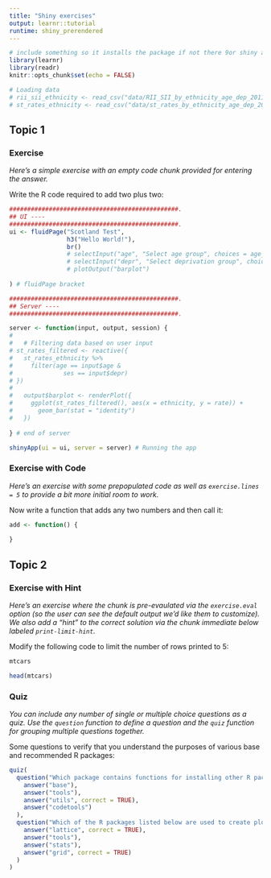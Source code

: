 ```yaml
---
title: "Shiny exercises"
output: learnr::tutorial
runtime: shiny_prerendered
---
```


```r
# include something so it installs the package if not there 9or shiny apps.io
library(learnr)
library(readr)
knitr::opts_chunk$set(echo = FALSE)

# Loading data
# rii_sii_ethnicity <- read_csv("data/RII_SII_by_ethnicity_age_dep_2011.csv")
# st_rates_ethnicity <- read_csv("data/st_rates_by_ethnicity_age_dep_2011.csv")


```


## Topic 1

### Exercise 

*Here's a simple exercise with an empty code chunk provided for entering the answer.*

Write the R code required to add two plus two:

```r
###############################################.
## UI ----
###############################################.
ui <- fluidPage("Scotland Test", 
                h3("Hello World!"),
                br()
                # selectInput("age", "Select age group", choices = age_grps),
                # selectInput("depr", "Select deprivation group", choices = depr_grps),
                # plotOutput("barplot")
                
) # fluidPage bracket

###############################################.
## Server ----
###############################################.

server <- function(input, output, session) {
#   
#   # Filtering data based on user input
# st_rates_filtered <- reactive({
#   st_rates_ethnicity %>% 
#     filter(age == input$age &
#              ses == input$depr)
# })
# 
#   output$barplot <- renderPlot({
#     ggplot(st_rates_filtered(), aes(x = ethnicity, y = rate)) +
#       geom_bar(stat = "identity")
#   })
  
} # end of server

shinyApp(ui = ui, server = server) # Running the app

```

### Exercise with Code

*Here's an exercise with some prepopulated code as well as `exercise.lines = 5` to provide a bit more initial room to work.*

Now write a function that adds any two numbers and then call it:

```r
add <- function() {
  
}
```

## Topic 2

### Exercise with Hint

*Here's an exercise where the chunk is pre-evaulated via the `exercise.eval` option (so the user can see the default output we'd like them to customize). We also add a "hint" to the correct solution via the chunk immediate below labeled `print-limit-hint`.*

Modify the following code to limit the number of rows printed to 5:

```r
mtcars
```

```r
head(mtcars)
```

### Quiz

*You can include any number of single or multiple choice questions as a quiz. Use the `question` function to define a question and the `quiz` function for grouping multiple questions together.*

Some questions to verify that you understand the purposes of various base and recommended R packages:

```r
quiz(
  question("Which package contains functions for installing other R packages?",
    answer("base"),
    answer("tools"),
    answer("utils", correct = TRUE),
    answer("codetools")
  ),
  question("Which of the R packages listed below are used to create plots?",
    answer("lattice", correct = TRUE),
    answer("tools"),
    answer("stats"),
    answer("grid", correct = TRUE)
  )
)
```

